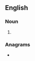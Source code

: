 ==English==

===Noun===
{{head|en|noun form}}

# {{plural of|winder|lang=en}}

===Anagrams===
* {{anagrams|en|a=deinrsw|Widners|rewinds}}